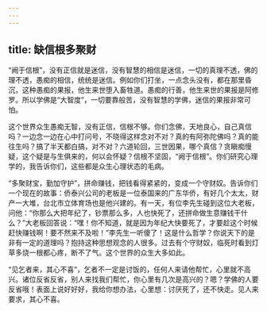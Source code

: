 ```yaml
---
---
---
```

title: 缺信根多聚财
---




“阙于信根”，没有正信就是迷信，没有智慧的相信是迷信，一切的真理不透，佛的理不透，愚痴的相信，统统是迷信。例如你们打坐，一点念头没有，都在那里昏沉，这种愚痴的果报，他生来世堕入畜牲道。愚痴的行善，他生来世的果报是阿修罗。所以学佛是“大智度”，一切要靠般苦，没有智慧的学佛，迷信的果报非常可怕。

这个世界众生愚痴无智，没有正信，信根不够。你们念佛，天地良心，自己真信吗？一边念一边在心中打问号，不晓得这样念对不对？真的有阿弥陀佛吗？真的能往生吗？搞了半天都白搞，对不对？六道轮回，三世因果，哪个真信？贪瞋痴慢疑，这个疑是与生俱来的，何以会怀疑？信根不坚固，“阙于信根”。你们研究心理学的，我告诉你们，这些都是众生心理状态的毛病。

“多聚财宝，勤加守护”，拼命赚钱，把钱看得紧紧的，变成一个守财奴。告诉你们一个现在的故事：侨泰兴公司的老板是一位泰国来的广东华侨，有好几个太太，财产一大堆，台北市立体育场也是他兴建的。有一天，有位李先生碰到这位大老板，问他：“你那么大把年纪了，钞票那么多，人也快死了，还拼命做生意赚钱干什么？”大老板回答说：“嘿！你不知道，就是因为年纪大快要死了，才要趁这个时候赶快赚钱啊！要不然来不及啦！”李先生一听傻了！这是什么哲学？你说天下的是非有一定的道理吗？抱持这种思想观念的人很多。过去有个守财奴，临死时看到灯草多烧一根都心疼，断不了气。这个世界的众生大多如此。

“见乞者来，其心不喜”，乞者不一定是讨饭的，任何人来请他帮忙，心里就不高兴。诸位反省反省，别人来找我们帮忙，你心里有几次是高兴的？嗯？学佛的人要反省哦！表面上说好好好，我给你想办法，心里想：讨厌死了，还不快走。见人来要求，其心不喜。